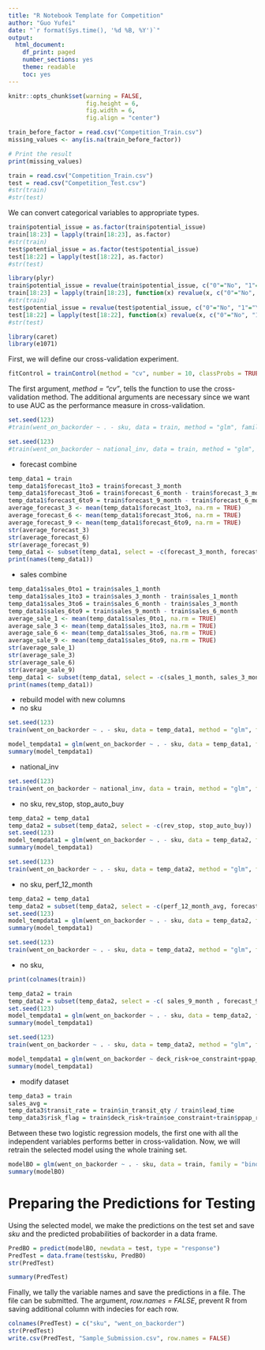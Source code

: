 ```yaml
---
title: "R Notebook Template for Competition"
author: "Guo Yufei"
date: "`r format(Sys.time(), '%d %B, %Y')`"
output:
  html_document:
    df_print: paged
    number_sections: yes
    theme: readable
    toc: yes
---
```


```r
knitr::opts_chunk$set(warning = FALSE, 
                      fig.height = 6,
                      fig.width = 6,
                      fig.align = "center")
```


```r
train_before_factor = read.csv("Competition_Train.csv")
missing_values <- any(is.na(train_before_factor))

# Print the result
print(missing_values)
```

```r
train = read.csv("Competition_Train.csv")
test = read.csv("Competition_Test.csv")
#str(train)
#str(test)
```


We can convert categorical variables to appropriate types.
```r
train$potential_issue = as.factor(train$potential_issue)
train[18:23] = lapply(train[18:23], as.factor)
#str(train)
test$potential_issue = as.factor(test$potential_issue)
test[18:22] = lapply(test[18:22], as.factor)
#str(test)

```


```r
library(plyr)
train$potential_issue = revalue(train$potential_issue, c("0"="No", "1"="Yes"))
train[18:23] = lapply(train[18:23], function(x) revalue(x, c("0"="No", "1"="Yes")))
#str(train)
test$potential_issue = revalue(test$potential_issue, c("0"="No", "1"="Yes"))
test[18:22] = lapply(test[18:22], function(x) revalue(x, c("0"="No", "1"="Yes")))
#str(test)
```


```r
library(caret)
library(e1071)
```


First, we will define our cross-validation experiment.
```r
fitControl = trainControl(method = "cv", number = 10, classProbs = TRUE, summaryFunction = twoClassSummary)
```
The first argument, *method = "cv"*, tells the function to use the cross-validation method. The additional arguments are necessary since we want to use AUC as the performance measure in cross-validation.


```r
set.seed(123)
#train(went_on_backorder ~ . - sku, data = train, method = "glm", family = "binomial", trControl = fitControl, metric = "ROC")
```


```r
set.seed(123)
#train(went_on_backorder ~ national_inv, data = train, method = "glm", family = "binomial", trControl = fitControl, metric = "ROC")
```

- forecast combine

```r
temp_data1 = train
temp_data1$forecast_1to3 = train$forecast_3_month
temp_data1$forecast_3to6 = train$forecast_6_month - train$forecast_3_month
temp_data1$forecast_6to9 = train$forecast_9_month - train$forecast_6_month
average_forecast_3 <- mean(temp_data1$forecast_1to3, na.rm = TRUE)
average_forecast_6 <- mean(temp_data1$forecast_3to6, na.rm = TRUE)
average_forecast_9 <- mean(temp_data1$forecast_6to9, na.rm = TRUE)
str(average_forecast_3)
str(average_forecast_6)
str(average_forecast_9)
temp_data1 <- subset(temp_data1, select = -c(forecast_3_month, forecast_6_month, forecast_9_month))
print(names(temp_data1))
```

- sales combine

```r
temp_data1$sales_0to1 = train$sales_1_month
temp_data1$sales_1to3 = train$sales_3_month - train$sales_1_month
temp_data1$sales_3to6 = train$sales_6_month - train$sales_3_month
temp_data1$sales_6to9 = train$sales_9_month - train$sales_6_month
average_sale_1 <- mean(temp_data1$sales_0to1, na.rm = TRUE)
average_sale_3 <- mean(temp_data1$sales_1to3, na.rm = TRUE)
average_sale_6 <- mean(temp_data1$sales_3to6, na.rm = TRUE)
average_sale_9 <- mean(temp_data1$sales_6to9, na.rm = TRUE)
str(average_sale_1)
str(average_sale_3)
str(average_sale_6)
str(average_sale_9)
temp_data1 <- subset(temp_data1, select = -c(sales_1_month, sales_3_month, sales_6_month, sales_9_month))
print(names(temp_data1))
```


- rebuild model with new columns
- no sku
```r
set.seed(123)
train(went_on_backorder ~ . - sku, data = temp_data1, method = "glm", family = "binomial", trControl = fitControl, metric = "ROC")
```

```r
model_tempdata1 = glm(went_on_backorder ~ . - sku, data = temp_data1, family = "binomial")
summary(model_tempdata1)
```

- national_inv

```r
set.seed(123)
train(went_on_backorder ~ national_inv, data = train, method = "glm", family = "binomial", trControl = fitControl, metric = "ROC")
```


- no sku, rev_stop, stop_auto_buy

```r
temp_data2 = temp_data1
temp_data2 = subset(temp_data2, select = -c(rev_stop, stop_auto_buy))
set.seed(123)
model_tempdata1 = glm(went_on_backorder ~ . - sku, data = temp_data2, family = "binomial")
summary(model_tempdata1)
```

```r
set.seed(123)
train(went_on_backorder ~ . - sku, data = temp_data2, method = "glm", family = "binomial", trControl = fitControl, metric = "ROC")

```

- no sku, perf_12_month

```r
temp_data2 = temp_data1
temp_data2 = subset(temp_data2, select = -c(perf_12_month_avg, forecast_6to9,rev_stop))
set.seed(123)
model_tempdata1 = glm(went_on_backorder ~ . - sku, data = temp_data2, family = "binomial")
summary(model_tempdata1)
```

```r
set.seed(123)
train(went_on_backorder ~ . - sku, data = temp_data2, method = "glm", family = "binomial", trControl = fitControl, metric = "ROC")

```

- no sku, 

```r
print(colnames(train))
```



```r
temp_data2 = train
temp_data2 = subset(temp_data2, select = -c( sales_9_month , forecast_9_month))
set.seed(123)
model_tempdata1 = glm(went_on_backorder ~ . - sku, data = temp_data2, family = "binomial")
summary(model_tempdata1)
```

```r
set.seed(123)
train(went_on_backorder ~ . - sku, data = temp_data2, method = "glm", family = "binomial", trControl = fitControl, metric = "ROC")

```

```r
model_tempdata1 = glm(went_on_backorder ~ deck_risk+oe_constraint+ppap_risk+stop_auto_buy+rev_stop, data = temp_data2, family = "binomial")
summary(model_tempdata1)
```


- modify dataset
```r
temp_data3 = train
sales_avg = 
temp_data3$transit_rate = train$in_transit_qty / train$lead_time
temp_data3$risk_flag = train$deck_risk+train$oe_constraint+train$ppap_risk+train$stop_auto_buy+train$rev_stop+train$potential_issue

```



Between these two logistic regression models, the first one with all the independent variables performs better in cross-validation. Now, we will retrain the selected model using the whole training set.
```r
modelBO = glm(went_on_backorder ~ . - sku, data = train, family = "binomial")
summary(modelBO)
```


# Preparing the Predictions for Testing


Using the selected model, we make the predictions on the test set and save *sku* and the predicted probabilities of backorder in a data frame.
```r
PredBO = predict(modelBO, newdata = test, type = "response")
PredTest = data.frame(test$sku, PredBO)
str(PredTest)
```


```r
summary(PredTest)
```


Finally, we tally the variable names and save the predictions in a file. The file can be submitted. The argument, *row.names = FALSE*, prevent R from saving additional column with indecies for each row.
```r
colnames(PredTest) = c("sku", "went_on_backorder")
str(PredTest)
write.csv(PredTest, "Sample_Submission.csv", row.names = FALSE)
```


